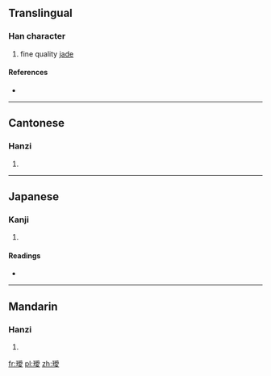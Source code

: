 {{also|瑷}}
==Translingual==

===Han character===
{{Han char|rn=96|rad=玉|as=13|sn=17|four=1214<sub>7</sub>|canj=一土月月水 (MGBBE)}}

# fine quality [[jade]]

====References====
* {{Han ref|kx=0742.270|dkj=21267|dj=1151.340|hdz=21142.040|uh=74A6|ud=29862|bh=C0F5|bd=49397}}

----

==Cantonese==

===Hanzi===
{{yue-hanzi|jyut=|y=oi3|sim=瑷}}

# {{defn|lang=yue|sort=玉13}}

----

==Japanese==

===Kanji===
{{ja-kanji|grade=|rs=玉13}}

# {{defn|lang=ja|sort=玉13}}

====Readings====
* {{ja-readings|on=[[あい]] (ai)|kun=}}

----

==Mandarin==

===Hanzi===
{{cmn-hanzi|sim=瑷|pin=[[ài]] ([[ai4]])|wg=ai<sup>4</sup>}}

# {{defn|lang=cmn|sort=玉13}}

[[fr:璦]]
[[pl:璦]]
[[zh:璦]]